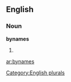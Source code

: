 ==English==

===Noun===
'''bynames'''

# {{plural of|[[byname]]}}

[[Category:English plurals]]

[[ar:bynames]]